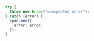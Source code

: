 
```typescript
try {
  throw new Error("unexpected error");
} catch (error) {
  span.end({
    error: error,
  });
}
```